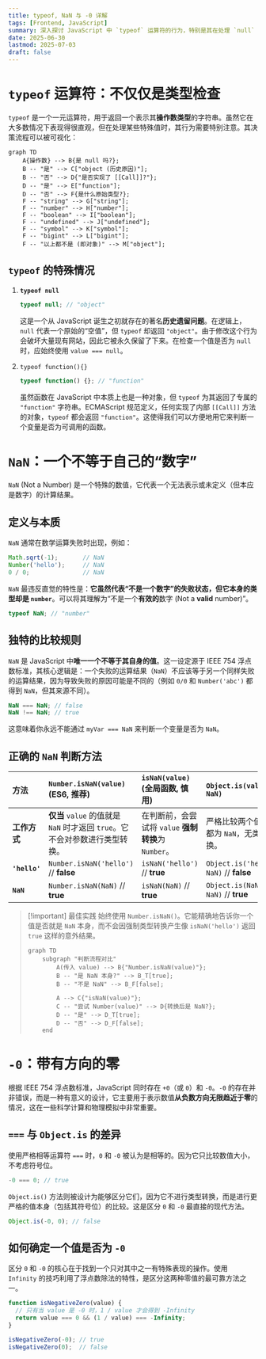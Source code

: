```yaml
---
title: typeof, NaN 与 -0 详解
tags: [Frontend, JavaScript]
summary: 深入探讨 JavaScript 中 `typeof` 运算符的行为，特别是其在处理 `null` 和函数时的特殊情况；详细解释 `NaN` 的定义、比较规则及正确判断方法；最后介绍 `-0` 的存在意义及如何区分它与 `0`。
date: 2025-06-30
lastmod: 2025-07-03
draft: false
---
```

# `typeof` 运算符：不仅仅是类型检查

`typeof` 是一个一元运算符，用于返回一个表示其**操作数类型**的字符串。虽然它在大多数情况下表现得很直观，但在处理某些特殊值时，其行为需要特别注意。其决策流程可以被可视化：

```mermaid
graph TD
    A{操作数} --> B{是 null 吗?};
    B -- "是" --> C["object (历史原因)"];
    B -- "否" --> D{"是否实现了 [[Call]]?"};
    D -- "是" --> E["function"];
    D -- "否" --> F{是什么原始类型?};
    F -- "string" --> G["string"];
    F -- "number" --> H["number"];
    F -- "boolean" --> I["boolean"];
    F -- "undefined" --> J["undefined"];
    F -- "symbol" --> K["symbol"];
    F -- "bigint" --> L["bigint"];
    F -- "以上都不是 (即对象)" --> M["object"];
```

## `typeof` 的特殊情况

1. **`typeof null`**
   
   ```js
   typeof null; // "object"
   ```
   
   这是一个从 JavaScript 诞生之初就存在的著名**历史遗留问题**。在逻辑上，`null` 代表一个原始的“空值”，但 `typeof` 却返回 `"object"`。由于修改这个行为会破坏大量现有网站，因此它被永久保留了下来。在检查一个值是否为 `null` 时，应始终使用 `value === null`。

2. `typeof function(){}`
   
   ```js
   typeof function() {}; // "function"
   ```
   
   虽然函数在 JavaScript 中本质上也是一种对象，但 `typeof` 为其返回了专属的 `"function"` 字符串。ECMAScript 规范定义，任何实现了内部 `[[Call]]` 方法的对象，`typeof` 都会返回 `"function"`。这使得我们可以方便地用它来判断一个变量是否为可调用的函数。

# `NaN`：一个不等于自己的“数字”

`NaN` (Not a Number) 是一个特殊的数值，它代表一个无法表示或未定义（但本应是数字）的计算结果。

## 定义与本质

`NaN` 通常在数学运算失败时出现，例如：

```js
Math.sqrt(-1);       // NaN
Number('hello');     // NaN
0 / 0;               // NaN
```

`NaN` 最违反直觉的特性是：**它虽然代表“不是一个数字”的失败状态，但它本身的类型却是 `number`**。可以将其理解为“不是一个**有效的**数字 (Not a **valid** number)”。

```js
typeof NaN; // "number"
```

## 独特的比较规则

`NaN` 是 JavaScript 中**唯一一个不等于其自身的值**。这一设定源于 IEEE 754 浮点数标准，其核心逻辑是：一个失败的运算结果（`NaN`）不应该等于另一个同样失败的运算结果，因为导致失败的原因可能是不同的（例如 `0/0` 和 `Number('abc')` 都得到 `NaN`，但其来源不同）。

```js
NaN === NaN; // false
NaN !== NaN; // true
```

这意味着你永远不能通过 `myVar === NaN` 来判断一个变量是否为 `NaN`。

## 正确的 `NaN` 判断方法

| 方法            | `Number.isNaN(value)` (ES6, 推荐)                     | `isNaN(value)` (全局函数, 慎用)             | `Object.is(value, NaN)`                |
| :------------ | :-------------------------------------------------- | :------------------------------------ | :------------------------------------- |
| **工作方式**      | **仅当** `value` 的值就是 `NaN` 时才返回 `true`。它不会对参数进行类型转换。 | 在判断前，会尝试将 `value` **强制转换**为 `Number`。 | 严格比较两个值是否都为 `NaN`，无类型转换。               |
| **`'hello'`** | `Number.isNaN('hello')` // **false**                | `isNaN('hello')` // **true**          | `Object.is('hello', NaN)` // **false** |
| **`NaN`**     | `Number.isNaN(NaN)` // **true**                     | `isNaN(NaN)` // **true**              | `Object.is(NaN, NaN)` // **true**      |

> [!important] 最佳实践
> 始终使用 `Number.isNaN()`。它能精确地告诉你一个值是否就是 `NaN` 本身，而不会因强制类型转换产生像 `isNaN('hello')` 返回 `true` 这样的意外结果。
> 
> ```mermaid
> graph TD
>     subgraph "判断流程对比"
>         A(传入 value) --> B{"Number.isNaN(value)"};
>         B -- "是 NaN 本身?" --> B_T[true];
>         B -- "不是 NaN" --> B_F[false];
> 
>         A --> C{"isNaN(value)"};
>         C -- "尝试 Number(value)" --> D{转换后是 NaN?};
>         D -- "是" --> D_T[true];
>         D -- "否" --> D_F[false];
>     end
> ```

# `-0`：带有方向的零

根据 IEEE 754 浮点数标准，JavaScript 同时存在 `+0`（或 `0`）和 `-0`。`-0` 的存在并非错误，而是一种有意义的设计，它主要用于表示数值**从负数方向无限趋近于零**的情况，这在一些科学计算和物理模拟中非常重要。

## `===` 与 `Object.is` 的差异

使用严格相等运算符 `===` 时，`0` 和 `-0` 被认为是相等的。因为它只比较数值大小，不考虑符号位。

```js
-0 === 0; // true
```

`Object.is()` 方法则被设计为能够区分它们，因为它不进行类型转换，而是进行更严格的值本身（包括其符号位）的比较。这是区分 `0` 和 `-0` 最直接的现代方法。

```js
Object.is(-0, 0); // false
```

## 如何确定一个值是否为 `-0`

区分 `0` 和 `-0` 的核心在于找到一个只对其中之一有特殊表现的操作。使用 `Infinity` 的技巧利用了浮点数除法的特性，是区分这两种零值的最可靠方法之一。

```js
function isNegativeZero(value) {
  // 只有当 value 是 -0 时，1 / value 才会得到 -Infinity
  return value === 0 && (1 / value) === -Infinity;
}

isNegativeZero(-0); // true
isNegativeZero(0);  // false
```

